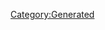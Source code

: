 {{Database/Costume/CostumeInfo
 |ID=151
 |DivaId=8
 |PrismCostumeId=11
 |Enabled=2
 |SkillId=23
 |EODICFLJAKO=False
 |AGBPBDODKBK=1
 |HMCOGDICFNB=1
 |LevelMax=4
 |HGBJODBCJDA=4
 |EGLDFPILJLG=0
 |GLEEPAFMPLO=False
 |IIELLEPEEFH=4010
}}
[[Category:Generated]]
